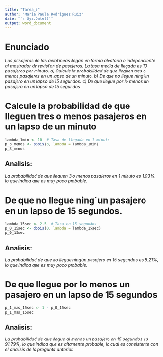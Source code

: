 ---
title: "Tarea_5"
author: "Maria Paula Rodriguez Ruiz"
date: "`r Sys.Date()`"
output: word_document
---

# Enunciado
*Los pasajeros de las aerol´ıneas llegan en forma aleatoria e independiente al mostrador de revisi´on de pasajeros. La tasa media de llegada es 10 pasajeros por minuto. a) Calcule la probabilidad de que lleguen tres o menos pasajeros en un lapso de un minuto. b) De que no llegue ning´un pasajero en un lapso de 15 segundos. c) De que llegue por lo menos un pasajero en un lapso de 15 segundos*

# Calcule la probabilidad de que lleguen tres o menos pasajeros en un lapso de un minuto
```{r}
lambda_1min <- 10  # Tasa de llegada en 1 minuto
p_3_menos <- ppois(3, lambda = lambda_1min)
p_3_menos

```
## Analisis: 
*La probabilidad de que lleguen 3 o menos pasajeros en 1 minuto es 1.03%, lo que indica que es muy poco probable.*

# De que no llegue ning´un pasajero en un lapso de 15 segundos.
```{r}
lambda_15sec <- 2.5  # Tasa en 15 segundos
p_0_15sec <- dpois(0, lambda = lambda_15sec)
p_0_15sec

```
## Analisis: 
*La probabilidad de que no llegue ningún pasajero en 15 segundos es 8.21%, lo que indica que es muy poco probable.*

# De que llegue por lo menos un pasajero en un lapso de 15 segundos
```{r}
p_1_mas_15sec <- 1 - p_0_15sec
p_1_mas_15sec

```
## Analisis: 
*La probabilidad de que llegue al menos un pasajero en 15 segundos es 91.79%, lo que indica que es altamente probable, lo cual es consistente con el analisis de la pregunta anterior.*

